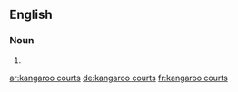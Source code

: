 ==English==

===Noun===
{{head|en|noun plural form}}
# {{plural of|kangaroo court|lang=en}}

[[ar:kangaroo courts]]
[[de:kangaroo courts]]
[[fr:kangaroo courts]]